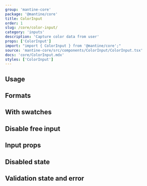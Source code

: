 ```yaml
---
group: 'mantine-core'
package: '@mantine/core'
title: ColorInput
order: 1
slug: /core/color-input/
category: 'inputs'
description: 'Capture color data from user'
props: ['ColorInput']
import: "import { ColorInput } from '@mantine/core';"
source: 'mantine-core/src/components/ColorInput/ColorInput.tsx'
docs: 'core/ColorInput.mdx'
styles: ['ColorInput']
---
```



## Usage

<Demo data={ColorInputDemos.usage} />

## Formats

<Demo data={ColorInputDemos.formatsConfigurator} />

## With swatches

<Demo data={ColorInputDemos.swatches} />

<Demo data={ColorPickerDemos.swatchesConfigurator} />

## Disable free input

<Demo data={ColorInputDemos.readOnly} />

## Input props

<Demo data={ColorInputDemos.inputConfigurator} />

## Disabled state

<Demo data={ColorInputDemos.disabled} />

## Validation state and error

<Demo data={ColorInputDemos.validation} />
